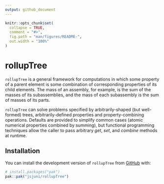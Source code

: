 ```yaml
---
output: github_document
---
```


<!-- README.md is generated from README.Rmd. Please edit that file -->

```r
knitr::opts_chunk$set(
  collapse = TRUE,
  comment = "#>",
  fig.path = "man/figures/README-",
  out.width = "100%"
)
```

# rollupTree

<!-- badges: start -->

<!-- badges: end -->

`rollupTree` is a general framework for computations in which some property of a parent element is some combination of corresponding properties of its child elements. The mass of an assembly, for example, is the sum of the masses of its subassemblies, and the mass of each subassembly is the sum of masses of its parts.

`rollupTree` can solve problems specified by arbitrarily-shaped (but well-formed) trees, arbitrarily-defined properties and property-combining operations. Defaults are provided to simplify common cases (atomic numerical properties combined by summing), but functional programming techniques allow the caller to pass arbitrary *get*, *set*, and *combine* methods at runtime.

## Installation

You can install the development version of `rollupTree` from [GitHub](https://github.com/) with:

``` r
# install.packages("pak")
pak::pak("jsjuni/rollupTree")
```

